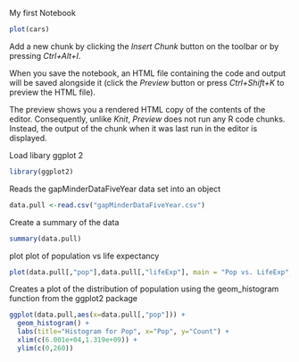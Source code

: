 My first Notebook 

```{r}
plot(cars)
```

Add a new chunk by clicking the *Insert Chunk* button on the toolbar or by pressing *Ctrl+Alt+I*.

When you save the notebook, an HTML file containing the code and output will be saved alongside it (click the *Preview* button or press *Ctrl+Shift+K* to preview the HTML file).

The preview shows you a rendered HTML copy of the contents of the editor. Consequently, unlike *Knit*, *Preview* does not run any R code chunks. Instead, the output of the chunk when it was last run in the editor is displayed.

Load libary ggplot 2
```{r}
library(ggplot2)
```
Reads the gapMinderDataFiveYear data set into an object
```{r}
data.pull <-read.csv("gapMinderDataFiveYear.csv")
```
Create a summary of the data
```{r}
summary(data.pull)
```
plot plot of population vs life expectancy
```{r}
plot(data.pull[,"pop"],data.pull[,"lifeExp"], main = "Pop vs. LifeExp",xlab="Pop", ylab="LifeExp")
```
Creates a plot of the distribution of population using the geom_histogram function
from the ggplot2 package
```{r}
ggplot(data.pull,aes(x=data.pull[,"pop"])) +
  geom_histogram() +
  labs(title="Histogram for Pop", x="Pop", y="Count") +
  xlim(c(6.001e+04,1.319e+09)) +
  ylim(c(0,260))
```



